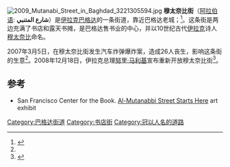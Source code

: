 [[Image:2009_Mutanabi_Street_in_Baghdad_3221305594.jpg|thumb]]
'''穆太奈比街'''（[[阿拉伯语|阿拉伯语]]: '''شارع المتنبي'''）是[[伊拉克|伊拉克]][[巴格达|巴格达]]的一条街道，靠近巴格达老城；<ref>{{Cite web |url=http://dir.salon.com/story/news/feature/2005/08/26/culture/ |title=The death of Al Mutanabbi Street |accessdate=2015-04-20 |archive-date=2011-06-06 |archive-url=https://web.archive.org/web/20110606221843/http://dir.salon.com/story/news/feature/2005/08/26/culture/ |dead-url=no }}</ref>。这条街是两边充满了书店和露天书摊，是巴格达售书业的中心，并以10世纪古代[[伊拉克|伊拉克]]诗人[[穆太奈比|穆太奈比]]命名。 

2007年3月5日，在穆太奈比街发生汽车炸弹爆炸案，造成26人丧生，影响这条街的生意<ref name="NYTimes"/>。2008年12月18日，伊拉克总理[[努里·马利基|努里·马利基]]宣布重新开放穆太奈比街<ref name="NYTimes">{{cite news | title=Then and Now: A New Chapter for Baghdad Book Market | url=http://baghdadbureau.blogs.nytimes.com/2008/12/18/then-and-now-a-new-chapter-for-baghdad-book-market/?hp | work=The New York Times | first=Eric | last=Owles | date=December 18, 2008 | accessdate=May 19, 2010 | archive-date=2008-12-21 | archive-url=https://web.archive.org/web/20081221035319/http://baghdadbureau.blogs.nytimes.com/2008/12/18/then-and-now-a-new-chapter-for-baghdad-book-market/?hp | dead-url=yes }}</ref>。

==参考==
{{reflist}}
* San Francisco Center for the Book. [https://web.archive.org/web/20130419193902/http://sfcb.org/exhibitions/current-exhibition/al-mutanabbi-street-starts-here Al-Mutanabbi Street Starts Here] art exhibit 

{{coord|33.340954|N|44.388843|E|source:eswiki_region:IQ_type:landmark|format=dms|display=title}}

[[Category:巴格达街道|Category:巴格达街道]]
[[Category:书店街|Category:书店街]]
[[Category:冠以人名的道路|Category:冠以人名的道路]]


{{Asia-transport-stub}}